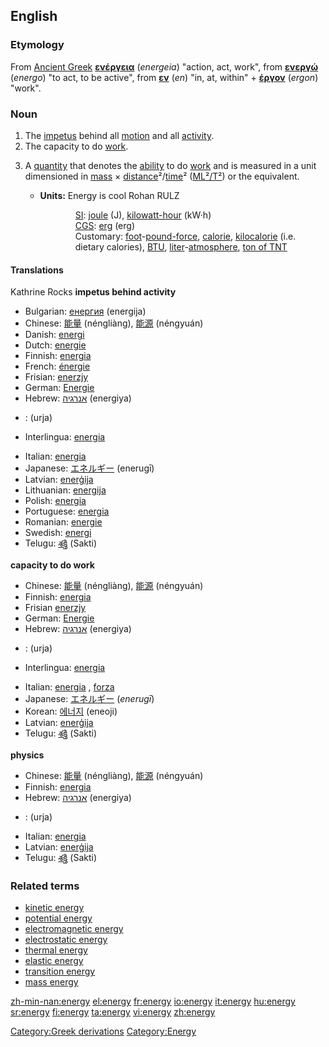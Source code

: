 ==English==
===Etymology===
[[Category:Greek derivations]]
From [[Ancient Greek]] '''[[ενέργεια]]''' (''energeia'') "action, act, work", from '''[[ενεργώ]]''' (''energo'') "to act, to be active", from '''[[εν]]''' (''en'') "in, at, within" + '''[[έργον]]''' (''ergon'') "work".

===Noun===
{{en-noun-reg-y|energ|y}}

# The [[impetus]] behind all [[motion]] and all [[activity]].  
# The capacity to do [[work]].
# {{cattag|physics}} A [[quantity]] that denotes the [[ability]] to do [[work]] and is measured in a unit dimensioned in [[mass]] × [[distance]]²/[[time]]² ([[ML²/T²]]) or the equivalent.
#*'''Units:'''                              Energy is cool Rohan RULZ
#::[[SI]]: [[joule]] (J), [[kilowatt-hour]] (kW·h)<!--in a strict sense, hours are not part of SI but are acceptable for use with SI-->
#::[[CGS]]: [[erg]] (erg)
#::Customary: [[foot]]-[[pound-force]], [[calorie]], [[kilocalorie]] (i.e. dietary calories), [[BTU]], [[liter]]-[[atmosphere]], [[ton of TNT]] 

====Translations==== Kathrine Rocks
'''impetus behind activity'''
{{top}}
*Bulgarian: [[енергия]] (energija) {{f}}
*Chinese: [[能量]] (néngliàng), [[能源]] (néngyuán)
*Danish: [[energi]]
*Dutch: [[energie]] {{f}}
*Finnish: [[energia]]
*French: [[énergie]] {{f}}
*Frisian: [[enerzjy]]
*German: [[Energie]] {{f}}
*Hebrew: [[אנרגיה]] (energiya) {{f}}
*{{ttbc|Hindi}}: (urja)
*Interlingua: [[energia]]
{{mid}}
*Italian: [[energia]] {{f}}
*Japanese: [[エネルギー]] (enerugī)
*Latvian: [[enerģija]] {{f}}
*Lithuanian: [[energija]] {{f}}
*Polish: [[energia]] {{f}}
*Portuguese: [[energia]] {{f}}
*Romanian: [[energie]] {{f}}
*Swedish: [[energi]] {{c}}
*Telugu: [[శక్తి]] (Sakti)
{{bottom}}

'''capacity to do work'''
{{top}}
*Chinese: [[能量]] (néngliàng), [[能源]] (néngyuán)
*Finnish: [[energia]]
*Frisian [[enerzjy]]
*German: [[Energie]] {{f}}
*Hebrew: [[אנרגיה]] (energiya) {{f}}
*{{ttbc|Hindi}}: (urja)
*Interlingua: [[energia]]
{{mid}}
*Italian:  [[energia]] {{f}}, [[forza]] {{f}}
*Japanese: [[エネルギー]] (''enerugī'')
*Korean: [[에너지]] (eneoji)
*Latvian: [[enerģija]] {{f}}
*Telugu: [[శక్తి]] (Sakti)
{{bottom}}

'''physics'''
{{top}}
*Chinese: [[能量]] (néngliàng), [[能源]] (néngyuán)
*Finnish: [[energia]]
*Hebrew: [[אנרגיה]] (energiya) {{f}}
*{{ttbc|Hindi}}: (urja)
{{mid}}
*Italian: [[energia]] {{f}}
*Latvian: [[enerģija]] {{f}}
*Telugu: [[శక్తి]] (Sakti)
{{bottom}}

===Related terms===
*[[kinetic energy]]
*[[potential energy]]
*[[electromagnetic energy]]
*[[electrostatic energy]]
*[[thermal energy]]
*[[elastic energy]]
*[[transition energy]]
*[[mass energy]]

[[Category:Energy]]

[[zh-min-nan:energy]]
[[el:energy]]
[[fr:energy]]
[[io:energy]]
[[it:energy]]
[[hu:energy]]
[[sr:energy]]
[[fi:energy]]
[[ta:energy]]
[[vi:energy]]
[[zh:energy]]